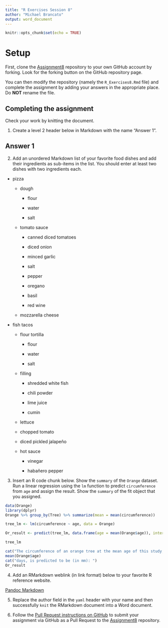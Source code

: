 ```yaml
---
title: "R Exercises Session 8"
author: "Michael Brancato"
output: word_document
---
```


```r
knitr::opts_chunk$set(echo = TRUE)
```

# Setup

First, clone the [Assignment8][1] repository to your own GitHub account
by forking. Look for the forking button on the GitHub repository page.

You can then modify the repository (namely the `R_Exercises8.Rmd` file)
and complete the assignment by adding your answers in the appropriate
place. Do **NOT** rename the file.

## Completing the assignment

Check your work by knitting the document.

1. Create a level 2 header below in Markdown with the name "Answer 1".

## Answer 1

2. Add an unordered Markdown list of your favorite food dishes and
add their ingredients as sub-items in the list. You should enter at least two
dishes with two ingredients each.

-   pizza

    -   dough

        -   flour

        -   water

        -   salt

    -   tomato sauce

        -   canned diced tomatoes

        -   diced onion

        -   minced garlic

        -   salt

        -   pepper

        -   oregano

        -   basil

        -   red wine

    -   mozzarella cheese

-   fish tacos

    -   flour tortilla

        -   flour

        -   water

        -   salt

    -   filling

        -   shredded white fish

        -   chili powder

        -   lime juice

        -   cumin

    -   lettuce

    -   chopped tomato

    -   diced pickled jalapeño

    -   hot sauce

        -   vinegar

        -   habañero pepper

3. Insert an R code chunk below. Show the `summary` of the `Orange` dataset.
Run a linear regression using the `lm` function to predict `circumference` from
`age` and assign the result. Show the `summary` of the fit object that you
assigned.

```r
data(Orange)
library(dplyr)
Orange %>% group_by(Tree) %>% summarize(mean = mean(circumference))

tree_lm <- lm(circumference ~ age, data = Orange)

Or_result <- predict(tree_lm, data.frame(age = mean(Orange$age)), interval = "predict")

tree_lm

cat("The circumference of an orange tree at the mean age of this study,")
mean(Orange$age)
cat("days, is predicted to be (in mm): ")
Or_result

```

4. Add an RMarkdown weblink (in link format) below to your favorite R reference
website.

[Pandoc Markdown](https://rmarkdown.rstudio.com/authoring_pandoc_markdown.html)

5. Replace the author field in the `yaml` header with your name and then
successfully `knit` the RMarkdown document into a Word document.


6. Follow the [Pull Request instructions on GitHub](https://help.github.com/en/github/collaborating-with-issues-and-pull-requests/creating-a-pull-request-from-a-fork)
to submit your assignment via GitHub as a Pull Request to the [Assignment8][1]
repository.

[1]: https://github.com/CUNYSPHCode/Assignment8

